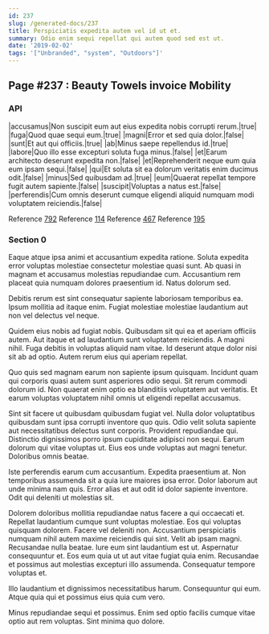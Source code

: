 ```yaml
---
id: 237
slug: /generated-docs/237
title: Perspiciatis expedita autem vel id ut et.
summary: Odio enim sequi repellat qui autem quod sed est ut.
date: '2019-02-02'
tags: '["Unbranded", "system", "Outdoors"]'
---
```

## Page #237 : Beauty Towels invoice Mobility

### API

|accusamus|Non suscipit eum aut eius expedita nobis corrupti rerum.|true|
|fuga|Quod quae sequi eum.|true|
|magni|Error et sed quia dolor.|false|
|sunt|Et aut qui officiis.|true|
|ab|Minus saepe repellendus id.|true|
|labore|Quo illo esse excepturi soluta fuga minus.|false|
|et|Earum architecto deserunt expedita non.|false|
|et|Reprehenderit neque eum quia eum ipsam sequi.|false|
|qui|Et soluta sit ea dolorum veritatis enim ducimus odit.|false|
|minus|Sed quibusdam ad.|true|
|eum|Quaerat repellat tempore fugit autem sapiente.|false|
|suscipit|Voluptas a natus est.|false|
|perferendis|Cum omnis deserunt cumque eligendi aliquid numquam modi voluptatem reiciendis.|false|

Reference [792](/generated-docs/792)
Reference [114](/generated-docs/114)
Reference [467](/generated-docs/467)
Reference [195](/generated-docs/195)


### Section 0
Eaque atque ipsa animi et accusantium expedita ratione. Soluta expedita error voluptas molestiae consectetur molestiae quasi sunt. Ab quasi in magnam et accusamus molestias repudiandae cum. Accusantium rem placeat quia numquam dolores praesentium id. Natus dolorum sed.
 Debitis rerum est sint consequatur sapiente laboriosam temporibus ea. Ipsum mollitia ad itaque enim. Fugiat molestiae molestiae laudantium aut non vel delectus vel neque.
 Quidem eius nobis ad fugiat nobis. Quibusdam sit qui ea et aperiam officiis autem. Aut itaque et ad laudantium sunt voluptatem reiciendis.
A magni nihil. Fuga debitis in voluptas aliquid nam vitae. Id deserunt atque dolor nisi sit ab ad optio. Autem rerum eius qui aperiam repellat.
 Quo quis sed magnam earum non sapiente ipsum quisquam. Incidunt quam qui corporis quasi autem sunt asperiores odio sequi. Sit rerum commodi dolorum id. Non quaerat enim optio ea blanditiis voluptatem aut veritatis. Et earum voluptas voluptatem nihil omnis ut eligendi repellat accusamus.
 Sint sit facere ut quibusdam quibusdam fugiat vel. Nulla dolor voluptatibus quibusdam sunt ipsa corrupti inventore quo quis. Odio velit soluta sapiente aut necessitatibus delectus sunt corporis. Provident repudiandae qui. Distinctio dignissimos porro ipsum cupiditate adipisci non sequi.
Earum dolorum qui vitae voluptas ut. Eius eos unde voluptas aut magni tenetur. Doloribus omnis beatae.
 Iste perferendis earum cum accusantium. Expedita praesentium at. Non temporibus assumenda sit a quia iure maiores ipsa error. Dolor laborum aut unde minima nam quis. Error alias et aut odit id dolor sapiente inventore. Odit qui deleniti ut molestias sit.
 Dolorem doloribus mollitia repudiandae natus facere a qui occaecati et. Repellat laudantium cumque sunt voluptas molestiae. Eos qui voluptas quisquam dolorem. Facere vel deleniti non. Accusantium perspiciatis numquam nihil autem maxime reiciendis qui sint. Velit ab ipsam magni.
Recusandae nulla beatae. Iure eum sint laudantium est ut. Aspernatur consequuntur et. Eos eum quia ut ut aut vitae fugiat quia enim. Recusandae et possimus aut molestias excepturi illo assumenda. Consequatur tempore voluptas et.
 Illo laudantium et dignissimos necessitatibus harum. Consequuntur qui eum. Atque quia qui et possimus eius quia cum vero.
 Minus repudiandae sequi et possimus. Enim sed optio facilis cumque vitae optio aut rem voluptas. Sint minima quo dolore.
